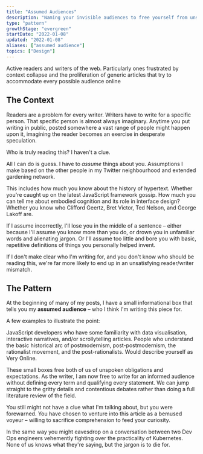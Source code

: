 ```yaml
---
title: "Assumed Audiences"
description: "Naming your invisible audiences to free yourself from unspoken obligations"
type: "pattern"
growthStage: "evergreen"
startDate: "2022-01-08"
updated: "2022-01-08"
aliases: ["assumed audience"]
topics: ["Design"]
---
```


<AssumedAudience>
  Active readers and writers of the web. Particularly ones frustrated by context
  collapse and the proliferation of generic articles that try to accommodate
  every possible audience online
</AssumedAudience>

<Spacer size="small" />

<h2 className="micro">The Context</h2>

Readers are a problem for every writer. Writers have to write for a specific person. That specific person is almost always imaginary. Anytime you put writing in public, posted somewhere a vast range of people might happen upon it, imagining the reader becomes an exercise in desperate speculation.

Who is truly reading this? I haven't a clue.

All I can do is guess. I have to _assume_ things about you. Assumptions I make based on the other people in my Twitter neighbourhood and extended gardening network.

This includes how much you know about the history of hypertext. Whether you're caught up on the latest JavaScript framework gossip. How much you can tell me about embodied cognition and its role in interface design? Whether you know who Clifford Geertz, Bret Victor, Ted Nelson, and George Lakoff are.

If I assume incorrectly, I'll lose you in the middle of a sentence – either because I'll assume you know more than you do, or drown you in unfamiliar words and alienating jargon. Or I'll assume too little and bore you with basic, repetitive definitions of things you personally helped invent.

If I don't make clear who I'm writing for, and you don't know who should be reading this, we're far more likely to end up in an unsatisfying reader/writer mismatch.

<Spacer size="small" />

<h2 className="micro">The Pattern</h2>

At the beginning of many of my posts, I have a small informational box that tells you my **assumed audience** – who I think I'm writing this piece for.

A few examples to illustrate the point:

<AssumedAudience>
  JavaScript developers who have some familiarity with data visualisation,
  interactive narratives, and/or scrollytelling articles.
</AssumedAudience>

<AssumedAudience>
  People who understand the basic historical arc of postmodernism,
  post-postmodernism, the rationalist movement, and the post-rationalists. Would
  describe yourself as Very Online.
</AssumedAudience>

<Spacer size="xs" />

These small boxes free both of us of unspoken obligations and expectations. As the writer, I am now free to write for an informed audience without defining every term and qualifying every statement. We can jump straight to the gritty details and contentious debates rather than doing a full literature review of the field.

You still might not have a clue what I'm talking about, but you were forewarned. You have chosen to venture into this article as a bemused voyeur – willing to sacrifice comprehension to feed your curiosity.

In the same way you might eavesdrop on a conversation between two Dev Ops engineers vehemently fighting over the practicality of Kubernetes. None of us knows what they're saying, but the jargon is to die for.

<References>
  <ReferencesLink
    title="Assumed Audience: everyone on the internet"
    href="https://v4.chriskrycho.com/2018/assumed-audiences.html"
    author="Chris Krycho"
  />
</References>
